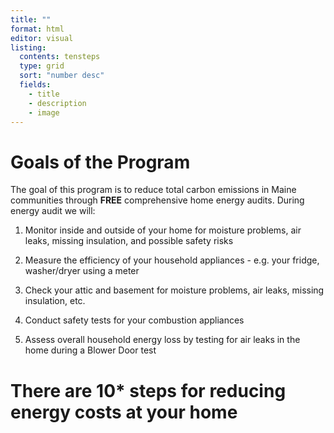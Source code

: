 ```yaml
---
title: ""
format: html
editor: visual
listing:
  contents: tensteps
  type: grid
  sort: "number desc"
  fields: 
    - title
    - description
    - image
---
```


# Goals of the Program

The goal of this program is to reduce total carbon emissions in Maine communities through **FREE** comprehensive home energy audits. During energy audit we will:

1.  Monitor inside and outside of your home for moisture problems, air leaks, missing insulation, and possible safety risks

2.  Measure the efficiency of your household appliances - e.g. your fridge, washer/dryer using a meter

3.  Check your attic and basement for moisture problems, air leaks, missing insulation, etc.

4.  Conduct safety tests for your combustion appliances

5.  Assess overall household energy loss by testing for air leaks in the home during a Blower Door test

# There are 10\* steps for reducing energy costs at your home
